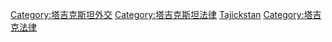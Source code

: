 [[Category:塔吉克斯坦外交|Category:塔吉克斯坦外交]]
[[Category:塔吉克斯坦法律|Category:塔吉克斯坦法律]]
[[Category:各國條約|Tajickstan]]
[[Category:塔吉克法律|Category:塔吉克法律]]